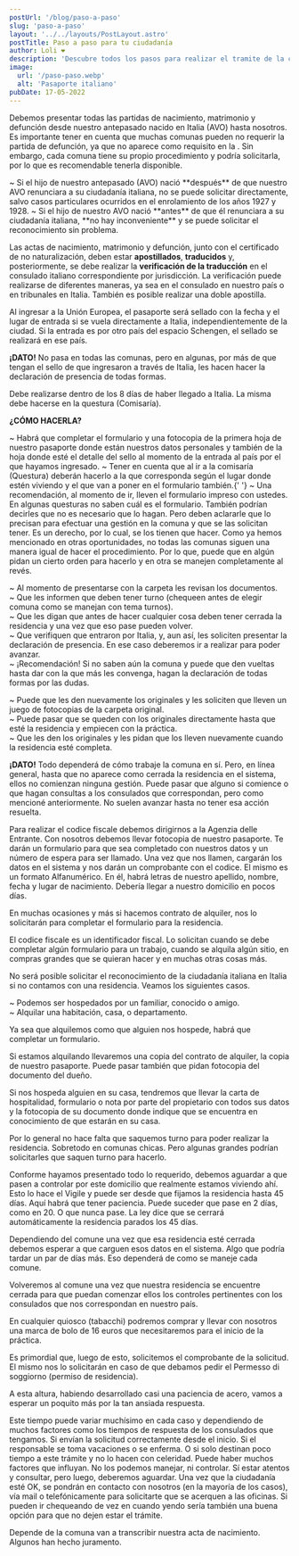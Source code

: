 ```yaml
---
postUrl: '/blog/paso-a-paso'
slug: 'paso-a-paso'
layout: '../../layouts/PostLayout.astro'
postTitle: Paso a paso para tu ciudadanía
author: Loli ❤️
description: 'Descubre todos los pasos para realizar el tramite de la ciudadanía en Italia.'
image:
  url: '/paso-paso.webp'
  alt: 'Pasaporte italiano'
pubDate: 17-05-2022
---
```



<BlogTitle text="¿Qué documentos necesito?" />

Debemos presentar todas las partidas de nacimiento, matrimonio y defunción desde nuestro antepasado nacido en Italia (AVO) hasta nosotros.
Es importante tener en cuenta que muchas comunas pueden no requerir la partida de defunción, ya que no aparece como requisito en la <LinkBlog href='https://www.dropbox.com/scl/fi/bpcqd0xoumd5hjwjoru05/Circolare-k28.pdf?rlkey=2hhtpz0ushzsi83a1qmfi5hmh&dl=0' text='Circolare K28' />. Sin embargo, cada comuna tiene su propio procedimiento y podría solicitarla, por lo que es recomendable tenerla disponible.

<Important
	bg="bg-gray-200"
	text="Imprescindible:  
Debe acompañarse con los documentos el Certificado de no Naturalización de nuestro antepasado (AVO). Este certificado indica si el antepasado fue registrado como ciudadano en el país al que emigró. Si emigró a varios países, se debe presentar un certificado por cada uno.
"
/>

<BlogTitle text="Importancia de la fecha de naturalización" />

<span class="p-2">
	~ Si el hijo de nuestro antepasado (AVO) nació **después** de que nuestro AVO renunciara a su
	ciudadanía italiana, no se puede solicitar directamente, salvo casos particulares ocurridos en el
	enrolamiento de los años 1927 y 1928.
</span>
<span class="p-2">
	~ Si el hijo de nuestro AVO nació **antes** de que él renunciara a su ciudadanía italiana, **no
	hay inconveniente** y se puede solicitar el reconocimiento sin problema.
</span>

Las actas de nacimiento, matrimonio y defunción, junto con el certificado de no naturalización, deben estar **apostillados**, **traducidos** y, posteriormente, se debe realizar la **verificación de la traducción** en el consulado italiano correspondiente por jurisdicción. La verificación puede realizarse de diferentes maneras, ya sea en el consulado en nuestro país o en tribunales en Italia. También es posible realizar una doble apostilla.

<BlogTitle text="Sellado de pasaporte al ingreso de la UE" />

Al ingresar a la Unión Europea, el pasaporte será sellado con la fecha y el lugar de entrada si se vuela directamente a Italia, independientemente de la ciudad. Si la entrada es por otro país del espacio Schengen, el sellado se realizará en ese país.

**¡DATO!** No pasa en todas las comunas, pero en algunas, por más de que tengan el sello de que ingresaron a través de Italia, les hacen hacer la declaración de presencia de todas formas.

<BlogTitle text="Declaración de presencia" />

Debe realizarse dentro de los 8 días de haber llegado a Italia. La misma debe hacerse en la questura (Comisaría).

**¿CÓMO HACERLA?**

<span class="p-2">
	~ Habrá que completar el formulario
	<LinkBlog
		href="https://www.dropbox.com/scl/fi/g8vevrd0pe384t5wh68x2/dichiarazione-di-presenza.pdf?rlkey=v5c2czgplduly4runlcptooxa&dl=0"
		text="Descargar aqui"
	/> y una fotocopia de la primera hoja de nuestro pasaporte donde están nuestros datos personales y
	también de la hoja donde esté el detalle del sello al momento de la entrada al país por el que hayamos
	ingresado.
</span>
<span class="p-2">
	~ Tener en cuenta que al ir a la comisaría (Questura) deberán hacerlo a la que corresponda según
	el lugar donde estén viviendo y el que van a poner en el formulario también.{' '}
</span>
<span class="p-2">
	~ Una recomendación, al momento de ir, lleven el formulario impreso con ustedes. En algunas
	questuras no saben cuál es el formulario. También podrían decirles que no es necesario que lo
	hagan. Pero deben aclararle que lo precisan para efectuar una gestión en la comuna y que se las
	solicitan tener. Es un derecho, por lo cual, se los tienen que hacer.
</span>

<BlogTitle text="Presentar la carpeta con la documentación" />
Como ya hemos mencionado en otras oportunidades, no todas las comunas siguen una manera igual de hacer
el procedimiento. Por lo que, puede que en algún pidan un cierto orden para hacerlo y en otra se manejen
completamente al revés.

<BlogTitle text="¿Cuáles son las cosas que pueden llegar a pasar?" />

~ Al momento de presentarse con la carpeta les revisan los documentos.  
~ Que les informen que deben tener turno (chequeen antes de elegir comuna como se manejan con tema turnos).  
~ Que les digan que antes de hacer cualquier cosa deben tener cerrada la residencia y una vez que eso pase pueden volver.  
~ Que verifiquen que entraron por Italia, y, aun así, les soliciten presentar la declaración de presencia. En ese caso deberemos ir a realizar para poder avanzar.  
~ ¡Recomendación! Si no saben aún la comuna y puede que den vueltas hasta dar con la que más les convenga, hagan la declaración de todas formas por las dudas.

<BlogTitle text="Podría ocurrir alguna de estas cosas una vez que finalizan el control de la carpeta:" />

~ Puede que les den nuevamente los originales y les soliciten que lleven un juego de fotocopias de la carpeta original.  
~ Puede pasar que se queden con los originales directamente hasta que esté la residencia y empiecen con la práctica.  
~ Que les den los originales y les pidan que los lleven nuevamente cuando la residencia esté completa.

**¡DATO!** Todo dependerá de cómo trabaje la comuna en sí. Pero, en línea general, hasta que no aparece como cerrada la residencia en el sistema, ellos no comienzan ninguna gestión. Puede pasar que alguno si comience o que hagan consultas a los consulados que correspondan, pero como mencioné anteriormente. No suelen avanzar hasta no tener esa acción resuelta.

<BlogTitle text="Codice Fiscale" />
<span class="p-2">
	Para realizar el codice fiscale debemos dirigirnos a la Agenzia delle Entrante. Con nosotros
	debemos llevar fotocopia de nuestro pasaporte. Te darán un formulario para que sea completado con
	nuestros datos y un número de espera para ser llamado.
</span>
<span class="p-2">
	Una vez que nos llamen, cargarán los datos en el sistema y nos darán un comprobante con el codice.
	El mismo es un formato Alfanumérico. En él, habrá letras de nuestro apellido, nombre, fecha y
	lugar de nacimiento.
</span>
Debería llegar a nuestro domicilio en pocos días.

En muchas ocasiones y más si hacemos contrato de alquiler, nos lo solicitarán para completar el formulario para la residencia.

El codice fiscale es un identificador fiscal. Lo solicitan cuando se debe completar algún formulario para un trabajo, cuando se alquila algún sitio, en compras grandes que se quieran hacer y en muchas otras cosas más.

<BlogTitle text="Residencia" />
<span class="p-2">
	No será posible solicitar el reconocimiento de la ciudadanía italiana en Italia si no contamos con
	una residencia.
</span>
Veamos los siguientes casos.

~ Podemos ser hospedados por un familiar, conocido o amigo.  
~ Alquilar una habitación, casa, o departamento.

<span class="p-2">
Ya sea que alquilemos como que alguien nos hospede, habrá que completar un formulario.

Si estamos alquilando llevaremos una copia del contrato de alquiler, la copia de nuestro pasaporte. Puede pasar también que pidan fotocopia del documento del dueño.

</span>
<span class="p-2">
Si nos hospeda alguien en su casa, tendremos que llevar la carta de hospitalidad, formulario o nota por parte del propietario con todos sus datos y la fotocopia de su documento donde indique que se encuentra en conocimiento de que estarán en su casa.

Por lo general no hace falta que saquemos turno para poder realizar la residencia. Sobretodo en comunas chicas. Pero algunas grandes podrían solicitarles que saquen turno para hacerlo.

</span>
<BlogTitle text="¿Qué debemos hacer luego?" />
<span class="p-2">
Conforme hayamos presentado todo lo requerido, debemos aguardar a que pasen a controlar por este domicilio
que realmente estamos viviendo ahí.
</span>
Esto lo hace el Vigile y puede ser desde que fijamos la residencia hasta 45 días.
<span class="p-2">
Aquí habrá que tener paciencia. Puede suceder que pase en 2 días, como en 20. O que nunca pase. La ley dice que se cerrará automáticamente la residencia parados los 45 días.

Dependiendo del comune una vez que esa residencia esté cerrada debemos esperar a que carguen esos datos en el sistema. Algo que podría tardar un par de días más. Eso dependerá de como se maneje cada comune.

</span>
<BlogTitle text="Solicitud de la Ciudadania (Richiesta di cittadinanza)" />
Volveremos al comune una vez que nuestra residencia se encuentre cerrada para que puedan comenzar ellos
los controles pertinentes con los consulados que nos correspondan en nuestro país.

En cualquier quiosco (tabacchi) podremos comprar y llevar con nosotros una marca de bolo de 16 euros que necesitaremos para el inicio de la práctica.

Es primordial que, luego de esto, solicitemos el comprobante de la solicitud. El mismo nos lo solicitarán en caso de que debamos pedir el Permesso di soggiorno (permiso de residencia).

<BlogTitle text="Dulce espera…" />

A esta altura, habiendo desarrollado casi una paciencia de acero, vamos a esperar un poquito más por la tan ansiada respuesta.

<span class="p-2">
	Este tiempo puede variar muchísimo en cada caso y dependiendo de muchos factores como los tiempos
	de respuesta de los consulados que tengamos. Si envían la solicitud correctamente desde el inicio.
	Si el responsable se toma vacaciones o se enferma. O si solo destinan poco tiempo a este trámite y
	no lo hacen con celeridad. Puede haber muchos factores que influyan. No los podemos manejar, ni
	controlar. Sí estar atentos y consultar, pero luego, deberemos aguardar.
</span>
Una vez que la ciudadanía esté OK, se pondrán en contacto con nosotros (en la mayoría de los casos),
vía mail o telefónicamente para solicitarte que se acerquen a las oficinas. Si pueden ir chequeando de
vez en cuando yendo sería también una buena opción para que no dejen estar el trámite.

Depende de la comuna van a transcribir nuestra acta de nacimiento. Algunos han hecho juramento.
